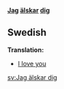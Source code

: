 '''[[jag#Swedish|Jag]] [[älska]]r [[dig#Swedish|dig]]'''

==Swedish==
'''Translation:'''
*[[I love you]]

[[sv:Jag älskar dig]]